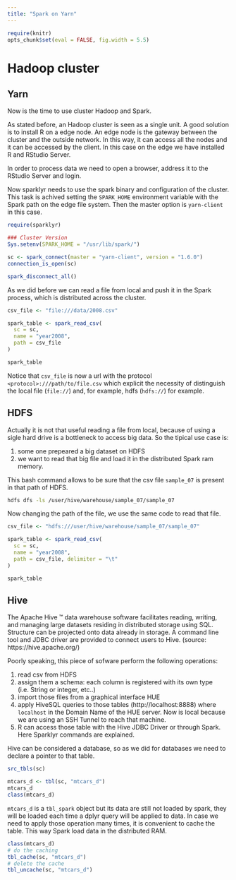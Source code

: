 ```yaml
---
title: "Spark on Yarn"
---
```


```r
require(knitr)
opts_chunk$set(eval = FALSE, fig.width = 5.5)
```

# Hadoop cluster

## Yarn

Now is the time to use cluster Hadoop and Spark. 

As stated before, an Hadoop cluster is seen as a single unit. A good solution is to install R on a edge node. An edge node is the gateway between the cluster and the outside network. In this way, it can access all the nodes and it can be accessed by the client. In this case on the edge we have installed R and RStudio Server. 

In order to process data we need to open a browser, address it to the RStudio Server and login.

Now sparklyr needs to use the spark binary and configuration of the cluster. This task is achived setting the `SPARK_HOME` environment variable with the Spark path on the edge file system. Then the master option is `yarn-client` in this case. 

```r
require(sparklyr)

### Cluster Version
Sys.setenv(SPARK_HOME = "/usr/lib/spark/")

sc <- spark_connect(master = "yarn-client", version = "1.6.0")
connection_is_open(sc)

spark_disconnect_all()

```

As we did before we can read a file from local and push it in the Spark process, which is distributed across the cluster.

```r

csv_file <- "file:///data/2008.csv"

spark_table <- spark_read_csv(
  sc = sc,
  name = "year2008",
  path = csv_file
)

spark_table
```

Notice that `csv_file` is now a url with the protocol `<protocol>:///path/to/file.csv` which explicit the necessity of distinguish the local file (`file://`) and, for example, hdfs (`hdfs://`) for example.

## HDFS

Actually it is not that useful reading a file from local, because of using a sigle hard drive is a bottleneck to access big data. So the tipical use case is:

1. some one prepeared a big dataset on HDFS
2. we want to read that big file and load it in the distributed Spark ram memory.

This bash command allows to be sure that the csv file `sample_07` is present in that path of HDFS.

```bash
hdfs dfs -ls /user/hive/warehouse/sample_07/sample_07
```

Now changing the path of the file, we use the same code to read that file. 

```r
csv_file <- "hdfs:///user/hive/warehouse/sample_07/sample_07"

spark_table <- spark_read_csv(
  sc = sc,
  name = "year2008",
  path = csv_file, delimiter = "\t"
)

spark_table
```

## Hive

The Apache Hive ™ data warehouse software facilitates reading, writing, and managing large datasets residing in distributed storage using SQL. Structure can be projected onto data already in storage. A command line tool and JDBC driver are provided to connect users to Hive. (source: https://hive.apache.org/)

Poorly speaking, this piece of sofware perform the following operations:

1. read csv from HDFS
2. assign them a schema: each column is registered with its own type (i.e. String or integer, etc..)
3. import those files from a graphical interface HUE
4. apply HiveSQL queries to those tables (http://localhost:8888) where `localhost` in the Domain Name of the HUE server. Now is local because we are using an SSH Tunnel to reach that machine.
5. R can access those table with the Hive JDBC Driver or through Spark. Here Sparklyr commands are explained.

Hive can be considered a database, so as we did for databases we need to declare a pointer to that table.

```r
src_tbls(sc)

mtcars_d <- tbl(sc, "mtcars_d")
mtcars_d
class(mtcars_d)
```

`mtcars_d` is a `tbl_spark` object but its data are still not loaded by spark, they will be loaded each time a dplyr query will be applied to data. In case we need to apply those operation many times, it is convenient to cache the table. This way Spark load data in the distributed RAM.


```r
class(mtcars_d)
# do the caching
tbl_cache(sc, "mtcars_d")
# delete the cache
tbl_uncache(sc, "mtcars_d")
```
